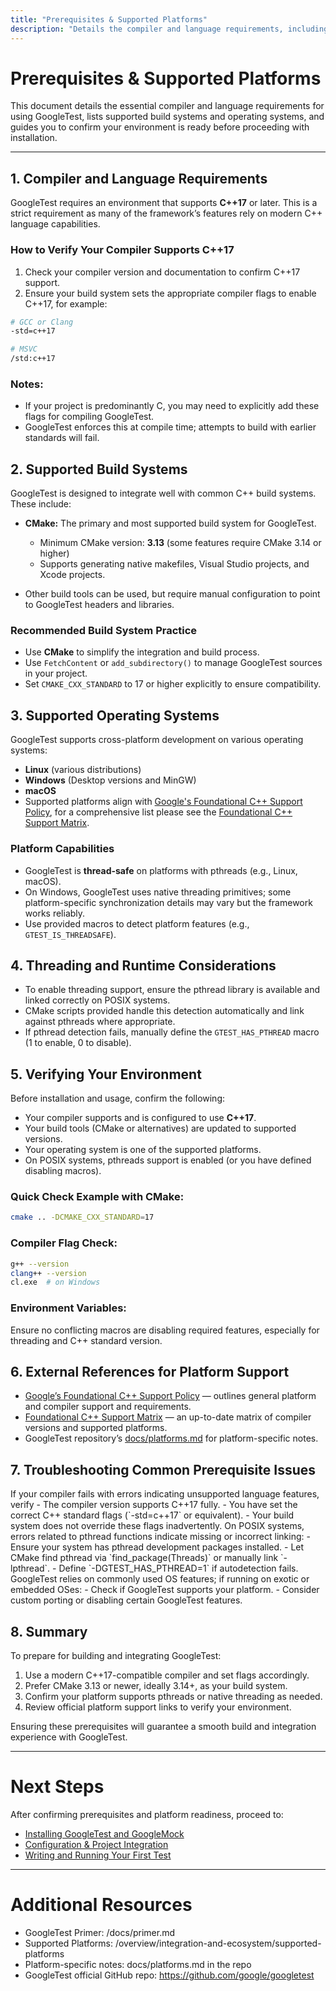 ```yaml
---
title: "Prerequisites & Supported Platforms"
description: "Details the compiler and language requirements, including minimum C++ version, and enumerates the supported build systems and operating systems. Guides users to external policies for platform support and helps them confirm readiness before installation."
---
```


# Prerequisites & Supported Platforms

This document details the essential compiler and language requirements for using GoogleTest, lists supported build systems and operating systems, and guides you to confirm your environment is ready before proceeding with installation.

---

## 1. Compiler and Language Requirements

GoogleTest requires an environment that supports **C++17** or later. This is a strict requirement as many of the framework’s features rely on modern C++ language capabilities.

### How to Verify Your Compiler Supports C++17

1. Check your compiler version and documentation to confirm C++17 support.
2. Ensure your build system sets the appropriate compiler flags to enable C++17, for example:

```bash
# GCC or Clang
-std=c++17

# MSVC
/std:c++17
```

### Notes:
- If your project is predominantly C, you may need to explicitly add these flags for compiling GoogleTest.
- GoogleTest enforces this at compile time; attempts to build with earlier standards will fail.

## 2. Supported Build Systems

GoogleTest is designed to integrate well with common C++ build systems. These include:

- **CMake:** The primary and most supported build system for GoogleTest.
  - Minimum CMake version: **3.13** (some features require CMake 3.14 or higher)
  - Supports generating native makefiles, Visual Studio projects, and Xcode projects.

- Other build tools can be used, but require manual configuration to point to GoogleTest headers and libraries.

### Recommended Build System Practice

- Use **CMake** to simplify the integration and build process.
- Use `FetchContent` or `add_subdirectory()` to manage GoogleTest sources in your project.
- Set `CMAKE_CXX_STANDARD` to 17 or higher explicitly to ensure compatibility.

## 3. Supported Operating Systems

GoogleTest supports cross-platform development on various operating systems:

- **Linux** (various distributions)
- **Windows** (Desktop versions and MinGW)
- **macOS**
- Supported platforms align with [Google's Foundational C++ Support Policy](https://opensource.google/documentation/policies/cplusplus-support), for a comprehensive list please see the [Foundational C++ Support Matrix](https://github.com/google/oss-policies-info/blob/main/foundational-cxx-support-matrix.md).

### Platform Capabilities

- GoogleTest is **thread-safe** on platforms with pthreads (e.g., Linux, macOS).
- On Windows, GoogleTest uses native threading primitives; some platform-specific synchronization details may vary but the framework works reliably.
- Use provided macros to detect platform features (e.g., `GTEST_IS_THREADSAFE`).

## 4. Threading and Runtime Considerations

- To enable threading support, ensure the pthread library is available and linked correctly on POSIX systems.
- CMake scripts provided handle this detection automatically and link against pthreads where appropriate.
- If pthread detection fails, manually define the `GTEST_HAS_PTHREAD` macro (1 to enable, 0 to disable).

## 5. Verifying Your Environment

Before installation and usage, confirm the following:

- Your compiler supports and is configured to use **C++17**.
- Your build tools (CMake or alternatives) are updated to supported versions.
- Your operating system is one of the supported platforms.
- On POSIX systems, pthreads support is enabled (or you have defined disabling macros).

### Quick Check Example with CMake:

```bash
cmake .. -DCMAKE_CXX_STANDARD=17
```

### Compiler Flag Check:

```bash
g++ --version
clang++ --version
cl.exe  # on Windows
```

### Environment Variables:

Ensure no conflicting macros are disabling required features, especially for threading and C++ standard version.

## 6. External References for Platform Support

- [Google’s Foundational C++ Support Policy](https://opensource.google/documentation/policies/cplusplus-support) — outlines general platform and compiler support and requirements.
- [Foundational C++ Support Matrix](https://github.com/google/oss-policies-info/blob/main/foundational-cxx-support-matrix.md) — an up-to-date matrix of compiler versions and supported platforms.
- GoogleTest repository’s [docs/platforms.md](https://github.com/google/googletest/blob/main/docs/platforms.md) for platform-specific notes.

## 7. Troubleshooting Common Prerequisite Issues

<AccordionGroup title="Common Prerequisite Issues and Solutions">
<Accordion title="C++ Version Not Supported">
If your compiler fails with errors indicating unsupported language features, verify
- The compiler version supports C++17 fully.
- You have set the correct C++ standard flags (`-std=c++17` or equivalent).
- Your build system does not override these flags inadvertently.

</Accordion>
<Accordion title="pthreads Missing or Not Linked">
On POSIX systems, errors related to pthread functions indicate missing or incorrect linking:
- Ensure your system has pthread development packages installed.
- Let CMake find pthread via `find_package(Threads)` or manually link `-lpthread`.
- Define `-DGTEST_HAS_PTHREAD=1` if autodetection fails.

</Accordion>
<Accordion title="Unsupported Operating System">
GoogleTest relies on commonly used OS features; if running on exotic or embedded OSes:
- Check if GoogleTest supports your platform.
- Consider custom porting or disabling certain GoogleTest features.

</Accordion>
</AccordionGroup>

## 8. Summary

To prepare for building and integrating GoogleTest:

1. Use a modern C++17-compatible compiler and set flags accordingly.
2. Prefer CMake 3.13 or newer, ideally 3.14+, as your build system.
3. Confirm your platform supports pthreads or native threading as needed.
4. Review official platform support links to verify your environment.

Ensuring these prerequisites will guarantee a smooth build and integration experience with GoogleTest.

---

# Next Steps

After confirming prerequisites and platform readiness, proceed to:

- [Installing GoogleTest and GoogleMock](/getting-started/installation-setup/installation-methods)
- [Configuration & Project Integration](/getting-started/installation-setup/configuration-integration)
- [Writing and Running Your First Test](/getting-started/first-test-experience/create-run-first-test)

---

# Additional Resources

- GoogleTest Primer: /docs/primer.md
- Supported Platforms: /overview/integration-and-ecosystem/supported-platforms
- Platform-specific notes: docs/platforms.md in the repo
- GoogleTest official GitHub repo: https://github.com/google/googletest
